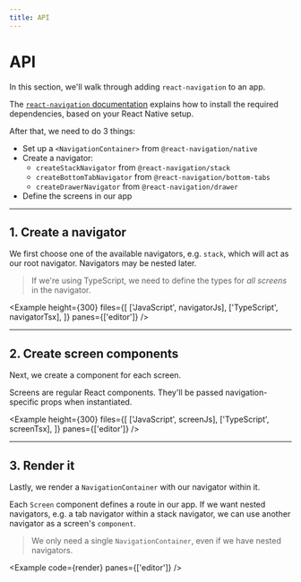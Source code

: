 ```yaml
---
title: API
---
```



# API

In this section, we'll walk through adding `react-navigation` to an app.

The [`react-navigation` documentation](https://reactnavigation.org/docs/getting-started) explains how to install the required dependencies, based on your React Native setup.

After that, we need to do 3 things:

- Set up a `<NavigationContainer>` from `@react-navigation/native`
- Create a navigator:
  - `createStackNavigator` from `@react-navigation/stack`
  - `createBottomTabNavigator` from `@react-navigation/bottom-tabs`
  - `createDrawerNavigator` from `@react-navigation/drawer`
- Define the screens in our app

---

## 1. Create a navigator

We first choose one of the available navigators, e.g. `stack`, which will act as our root navigator. Navigators may be nested later.

> If we're using TypeScript, we need to define the types for _all screens_ in the navigator.

<Example
  height={300}
  files={[
    ['JavaScript', navigatorJs],
    ['TypeScript', navigatorTsx],
  ]}
  panes={['editor']}
/>

---

## 2. Create screen components

Next, we create a component for each screen.

Screens are regular React components. They'll be passed navigation-specific props when instantiated.

<Example
  height={300}
  files={[
    ['JavaScript', screenJs],
    ['TypeScript', screenTsx],
  ]}
  panes={['editor']}
/>

---

## 3. Render it

Lastly, we render a `NavigationContainer` with our navigator within it.

Each `Screen` component defines a route in our app. If we want nested navigators, e.g. a tab navigator within a stack navigator, we can use another navigator as a screen's `component`.

> We only need a single `NavigationContainer`, even if we have nested navigators.

<Example code={render} panes={['editor']} />
